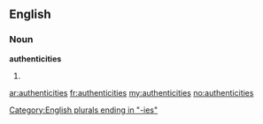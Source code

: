 ==English==

===Noun===
'''authenticities'''

# {{plural of|[[authenticity]]}}

[[Category:English plurals ending in "-ies"]]

[[ar:authenticities]]
[[fr:authenticities]]
[[my:authenticities]]
[[no:authenticities]]